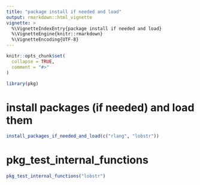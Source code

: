 ```yaml
---
title: "package install if needed and load"
output: rmarkdown::html_vignette
vignette: >
  %\VignetteIndexEntry{package install if needed and load}
  %\VignetteEngine{knitr::rmarkdown}
  %\VignetteEncoding{UTF-8}
---
```


```r
knitr::opts_chunk$set(
  collapse = TRUE,
  comment = "#>"
)
```

```r
library(pkg)
```

<!-- WARNING - This vignette is generated by {fusen} from dev/flat_install_packages_if_needed_and_load.Rmd: do not edit by hand -->



<!--
 You need to run the 'description' chunk in the '0-dev_history.Rmd' file before continuing your code there.
-->

# install packages (if needed) and load them
    

  
```r
install_packages_if_needed_and_load(c("rlang", "lobstr"))
```

  

# pkg_test_internal_functions
    
  
  
```r
pkg_test_internal_functions("lobstr")
```

  
  

  
